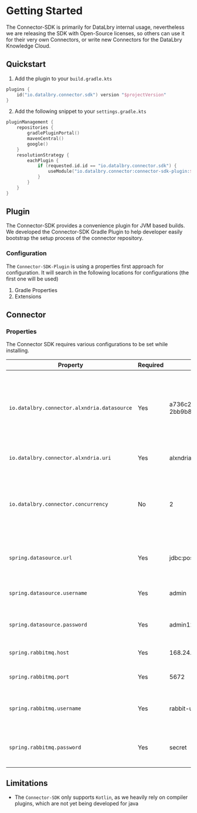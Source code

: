 # Getting Started

The Connector-SDK is primarily for DataLbry internal usage, nevertheless we are releasing the SDK with Open-Source licenses, so others can use it for their very own Connectors, or write new Connectors for the DataLbry Knowledge Cloud.

## Quickstart

1. Add the plugin to your `build.gradle.kts`

```kotlin
plugins {
    id("io.datalbry.connector.sdk") version "$projectVersion"
}
```

2. Add the following snippet to your `settings.gradle.kts`
```kotlin
pluginManagement {
    repositories {
        gradlePluginPortal()
        mavenCentral()
        google()
    }
    resolutionStrategy {
        eachPlugin {
            if (requested.id.id == "io.datalbry.connector.sdk") {
                useModule("io.datalbry.connector:connector-sdk-plugin:$projectVersion")
            }
        }
    }
}
```

## Plugin
The Connector-SDK provides a convenience plugin for JVM based builds. 
We developed the Connector-SDK Gradle Plugin to help developer easily bootstrap the setup process of the connector repository.

### Configuration

The `Connector-SDK-Plugin` is using a properties first approach for configuration.
It will search in the following locations for configurations (the first one will be used)

1. Gradle Properties
2. Extensions

## Connector

### Properties
The Connector SDK requires various configurations to be set while installing.

| Property | Required | Example| Default | Description |
| --- | --- | --- | --- | --- |
| `io.datalbry.connector.alxndria.datasource` | Yes | a736c224-aa4d-457b-ae7f-2bb9b890d17d | - | The Alxndria datasource to use for synchronization. There must always be a 1:1 relationship between Connector and Datasource. |
| `io.datalbry.connector.alxndria.uri` | Yes | alxndria.datalbry.io | - | The URI to the Alxndria instance. |
| `io.datalbry.connector.concurrency` | No | 2 | 1 | The Concurrency level of the Connector. 2 will result into having two parallel worker per connector instance. |
| `spring.datasource.url` | Yes | jdbc:postgresql://host:port/database | - | The Postgres database to store the traversal information in |
| `spring.datasource.username` | Yes | admin | - | The user to authenticate to the database with |
| `spring.datasource.password` | Yes | admin123 | - | The password to authenticate to the database with |
| `spring.rabbitmq.host` | Yes | 168.24.24.0 | - | The host of the RabbitMQ broker |
| `spring.rabbitmq.port` | Yes | 5672 | - | The port of the RabbitMQ broker |
| `spring.rabbitmq.username` | Yes | rabbit-user | - | The user to authenticate with to the RabbitMQ broker with |
| `spring.rabbitmq.password` | Yes | secret | - | The password to authenticate with to the RabbitMQ broker with |

## Limitations

* The `Connector-SDK` only supports `Kotlin`, as we heavily rely on compiler plugins, which are not yet being developed for java
